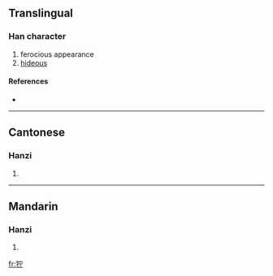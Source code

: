 {{also|獰}}
==Translingual==

===Han character===
{{Han char|rn=94|rad=犬|as=05|sn=8|four=|canj=大竹十一弓 (KHJMN)}}

# ferocious appearance
# [[hideous]]

====References====
* {{Han ref|kx=0709.181|hdz=21341.110|uh=72DE|ud=29406}}

----

==Cantonese==

===Hanzi===
{{yue-hanzi|jyut=|y=ning4}}

# {{defn|Cantonese}}

----

==Mandarin==

===Hanzi===
{{cmn-hanzi|tra=獰|pin=[[hǎng]] ([[hang3]]), [[kěn]] ([[ken3]]), [[níng]] ([[ning2]]), [[yán]] ([[yan2]]), [[yín]] ([[yin2]])|wg=hang<sup>3</sup>, k'en<sup>3</sup>, ning<sup>2</sup>, yen<sup>2</sup>, yin<sup>2</sup>}}

# {{defn|Mandarin}}

[[fr:狞]]